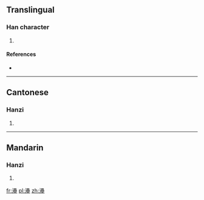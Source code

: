 ==Translingual==

===Han character===
{{Han char|rn=85|rad=水|as=18|sn=21|four=3611<sub>4</sub>|canj=水田田土 (EWWG)}}

# {{defn|Han|sort=水18}}

====References====
* {{Han ref|kx=0662.180|dkj=18742|dj=1071.200|hdz=31792.110|uh=7045|ud=28741|bh=F5D8|bd=62936}}

----

==Cantonese==

===Hanzi===
{{yue-hanzi|jyut=|y=leui5}}

# {{defn|lang=yue|sort=水18}}

----

==Mandarin==

===Hanzi===
{{cmn-hanzi|pin=[[huàn]] ([[huan4]]), [[lěi]] ([[lei3]])|wg=huan<sup>4</sup>, lei<sup>3</sup>}}

# {{defn|lang=cmn|sort=水18}}

[[fr:灅]]
[[pl:灅]]
[[zh:灅]]